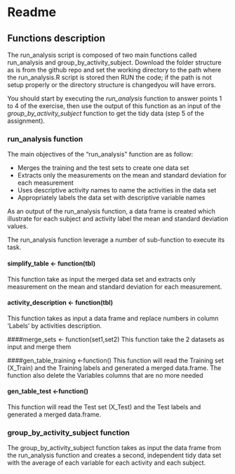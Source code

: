 # Readme

## Functions description
The run_analysis script is composed of two main functions called run_analysis and group_by_activity_subject. 
Download the folder structure as is from the github repo and set the working directory to the path where the run_analysis.R script is stored then RUN the code; if the path is not setup properly or the directory structure is changedyou will have errors.

You should start by executing the *run_analysis* function to answer points 1 to 4 of the exercise, then use the output of this function as an input of the *group_by_activity_subject* function to get the tidy data (step 5 of the assignment).


### run_analysis function
The main objectives of the “run_analysis” function are as follow:

* Merges the training and the test sets to create one data set
* Extracts only the measurements on the mean and standard deviation for each measurement
* Uses descriptive activity names to name the activities in the data set
* Appropriately labels the data set with descriptive variable names

As an output of the run_analysis function, a data frame is created which illustrate for each subject and activity label the mean and standard deviation values.

The run_analysis function leverage a number of sub-function to execute its task.

#### simplify_table <- function(tbl)
This function take as input the merged data set and extracts only measurement on the mean
and standard deviation for each measurement.
 
#### activity_description <- function(tbl)
This function takes as input a data frame and replace numbers in column 'Labels' by activities description.

####merge_sets <- function(set1,set2)
This function take the 2 datasets as input and merge them

####gen_table_training <-function()
This function will read the Training set (X_Train) and the Training labels and generated a merged data.frame. The function also delete the Variables columns that are no more needed

#### gen_table_test <-function()
This function will read the Test set (X_Test) and the Test labels and generated a merged data.frame.


### group_by_activity_subject function
The group_by_activity_subject function takes as input the data frame from the run_analysis function and creates a second, independent tidy data set with the average of each variable for each activity and each subject.

